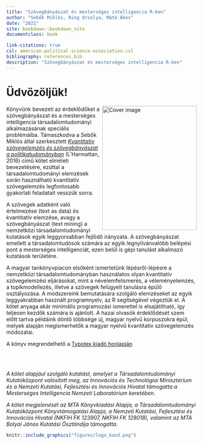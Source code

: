 ```yaml
---
title: "Szövegbányászat és mesterséges intelligencia R-ben"
author: "Sebők Miklós, Ring Orsolya, Máté Ákos"
date: "2021"
site: bookdown::bookdown_site
documentclass: book

link-citations: true
csl: american-political-science-association.csl
bibliography: references.bib
description: "Szövegbányászat és mesterséges intelligencia R-ben"
---
```


# Üdvözöljük! {-}
<img src="figures/konyv_borito_final.png" width="250" height="328" align="right" alt="Cover image"/>

Könyvünk bevezeti az érdeklődőket a szövegbányászat és a mesterséges intelligencia társadalomtudományi alkalmazásának speciális problémáiba. Támaszkodva a Sebők Miklós által szerkesztett [*Kvantitatív szövegelemzés és szövegbányászat a politikatudományban*](https://poltextlab.tk.hu/uploads/files/Kvantitativ_szovegelemzes_keszpdf.pdf) (L’Harmattan, 2016) című kötet elméleti bevezetésére, ezúttal a társadalomtudományi elemzések során használható kvantitatív szövegelemzés legfontosabb gyakorlati feladatait vesszük sorra.

A szövegek adatként való értelmezése (text as data) és kvantitatív elemzése, avagy a szövegbányászat (text mining) a nemzetközi társadalomtudományi kutatások egyik leggyorsabban fejlődő irányzata. A szövegbányászat emellett a társadalomtudósok számára az egyik legnyilvánvalóbb belépési pont a mesterséges intelligenciát, ezen belül is gépi tanulást alkalmazó kutatások területére.

A magyar tankönyvpiacon elsőként ismertetünk lépésről-lépésre a nemzetközi társadalomtudományban használatos olyan kvantitatív szövegelemzési eljárásokat, mint a névelemfelismerés, a véleményelemzés, a topikmodellezés, illetve a szövegek felügyelt tanulásra épülő osztályozása. A módszereink bemutatására szolgáló elemzéseket az egyik leggyakrabban használt programnyelv, az R segítségével végeztük el. A kötet anyaga akár minimális programozási ismerettel is elsajátítható, így teljesen kezdők számára is ajánlott. A hazai olvasók érdeklődését szem előtt tartva példáink döntő többsége új, magyar nyelvű korpuszokra épül, melyek alapján megismerhetők a magyar nyelvű kvantitatív szövegelemzés módozatai.

A könyv megrendelhető a [Typotex kiadó honlapján](https://www.typotex.hu/book/11810/sebok_szovegbanyaszat_es_mesterseges_intelligencia_r_ben)


<br>
<br>
 
*A kötet alapjául szolgáló kutatást, amelyet a Társadalomtudományi Kutatóközpont valósított meg, az Innovációs és Technológiai Minisztérium és a Nemzeti Kutatási, Fejlesztési és Innovációs Hivatal támogatta a Mesterséges Intelligencia Nemzeti Laboratórium keretében.*

*A kötet megjelenését az MTA Könyvkiadási Alapja, a Társadalomtudományi Kutatóközpont Könyvtámogatási Alapja, a Nemzeti Kutatási, Fejlesztési és Innovációs Hivatal (NKFIH FK 123907, NKFIH FK 129018), valamint az MTA Bolyai János Kutatási Ösztöndíja támogatta.*

```r
knitr::include_graphics("figures/logo_band.png")
```

